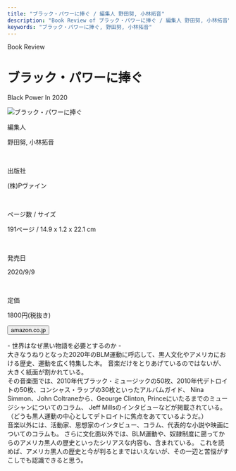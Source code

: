 ```yaml
---
title: "ブラック・パワーに捧ぐ / 編集人 野田努, 小林拓音"
description: "Book Review of ブラック・パワーに捧ぐ / 編集人 野田努, 小林拓音"
keywords: "ブラック・パワーに捧ぐ, 野田努, 小林拓音"
---
```



<Row>
  <Column colMd={8} colLg={12} noGutterMdLeft>
    <p className="largeP">Book Review</p>
    <h1 className="h1-no-bottom-margin">ブラック・パワーに捧ぐ</h1>
    <p className="largeP">Black Power In 2020</p>
  </Column>
</Row>

<Row>
<Column colMd={3} colLg={4} noGutterMdLeft>

![ブラック・パワーに捧ぐ](../../images/books/blackpowerin2020.jpg)

</Column>
<Column colMd={5} colLg={8} noGutterMdLeft>
  <div>
    <p>編集人</p>
    <p className="largeP">
    野田努, 小林拓音
    </p>
    <br/>
    <p>出版社</p>
    <p className="largeP">
    (株)Pヴァイン
    </p>
    <br/>
    <p>ページ数 / サイズ</p>
    <p className="largeP">
    191ページ / 14.9 x 1.2 x 22.1 cm 
    </p>
    <br/>
    <p>発売日</p>
    <p className="largeP">
    2020/9/9
    </p>
    <br/>
    <p>定価</p>
    <p className="largeP">
    1800円(税抜き)
    </p>
    <div>
    <Button href="https://amzn.to/2J5O4NL" kind="primary" size="small" renderIcon={ArrowUpRight24}>
      amazon.co.jp
    </Button>
    </div>
  </div>
</Column>
</Row>

<Row>
  <Column colMd={8} colLg={8} noGutterMdLeft>
    <p>
      - 世界はなぜ黒い物語を必要とするのか -
      <br />
      大きなうねりとなった2020年のBLM運動に呼応して、黒人文化やアメリカにおける歴史、運動を広く特集した本。
      音楽だけをとりあげているのではないが、大きく紙面が割かれている。
      <br />
      その音楽面では、2010年代ブラック・ミュージックの50枚、2010年代デトロイトの50枚、コンシャス・ラップの30枚といったアルバムガイド、
      Nina Simmon、John Coltraneから、Geourge Clinton,
      Princeにいたるまでのミュージシャンについてのコラム、 Jeff
      Millsのインタビューなどが掲載されている。（どうも黒人運動の中心としてデトロイトに焦点をあてているようだ。）
      <br />
      音楽以外には、活動家、思想家のインタビュー、コラム、代表的な小説や映画についてのコラムも。
      さらに文化面以外では、BLM運動や、奴隷制度に遡ってからのアメリカ黒人の歴史といったシリアスな内容も、含まれている。
      これを読めば、アメリカ黒人の歴史と今が判るとまではいえないが、その一辺と苦悩がすこしでも認識できると思う。
    </p>
  </Column>
</Row>
